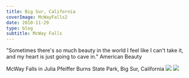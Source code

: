 ---
title: Big Sur, California
coverImage: McWayFalls2
date: 2010-11-29
type: blog
subtitle: McWay Falls
---

"Sometimes there's so much beauty in the world I feel like I can't take it, and my heart is just going to cave in." American Beauty

McWay Falls in Julia Pfeiffer Burns State Park, Big Sur, California
<Image src="McWayFalls3"  />
<Image src="McWayFalls1"  />



